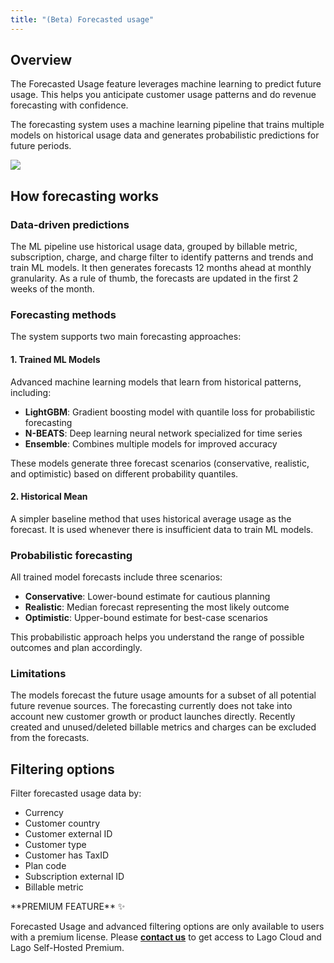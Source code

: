 ```yaml
---
title: "(Beta) Forecasted usage"
---
```


## Overview
The Forecasted Usage feature leverages machine learning to predict future usage. This helps you anticipate customer usage patterns and do revenue forecasting with confidence.

The forecasting system uses a machine learning pipeline that trains multiple models on historical usage data and generates probabilistic predictions for future periods.

<Frame caption="Forecasted usage dashboard">
  <img src="/guide/analytics/images/forecasted-usage.png" />
</Frame>

## How forecasting works

### Data-driven predictions
The ML pipeline use historical usage data, grouped by billable metric, subscription, charge, and charge filter to identify patterns and trends and train ML models. It then generates forecasts 12 months ahead at monthly granularity. As a rule of thumb, the forecasts are updated in the first 2 weeks of the month.

### Forecasting methods
The system supports two main forecasting approaches:

#### 1. Trained ML Models
Advanced machine learning models that learn from historical patterns, including:
- **LightGBM**: Gradient boosting model with quantile loss for probabilistic forecasting
- **N-BEATS**: Deep learning neural network specialized for time series
- **Ensemble**: Combines multiple models for improved accuracy

These models generate three forecast scenarios (conservative, realistic, and optimistic) based on different probability quantiles.

#### 2. Historical Mean
A simpler baseline method that uses historical average usage as the forecast. It is used whenever there is insufficient data to train ML models.

### Probabilistic forecasting
All trained model forecasts include three scenarios:
- **Conservative**: Lower-bound estimate for cautious planning
- **Realistic**: Median forecast representing the most likely outcome
- **Optimistic**: Upper-bound estimate for best-case scenarios

This probabilistic approach helps you understand the range of possible outcomes and plan accordingly.


### Limitations
The models forecast the future usage amounts for a subset of all potential future revenue sources. The forecasting currently does not take into account new customer growth or product launches directly.
Recently created and unused/deleted billable metrics and charges can be excluded from the forecasts.

## Filtering options
Filter forecasted usage data by:
- Currency
- Customer country
- Customer external ID
- Customer type
- Customer has TaxID
- Plan code
- Subscription external ID
- Billable metric

<Info>
**PREMIUM FEATURE** ✨

Forecasted Usage and advanced filtering options are only available to users with a premium license. Please
**[contact us](mailto:hello@getlago.com)** to get access to Lago Cloud and Lago
Self-Hosted Premium.
</Info>
